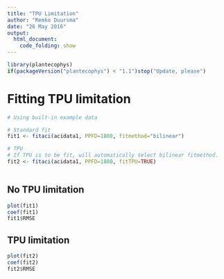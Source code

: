 ```yaml
---
title: "TPU Limitation"
author: "Remko Duursma"
date: "26 May 2016"
output: 
  html_document:
    code_folding: show
---
```


```r
library(plantecophys)
if(packageVersion("plantecophys") < "1.1")stop("Update, please")
```

# Fitting TPU limitation

```r
# Using built-in example data

# Standard fit
fit1 <- fitaci(acidata1, PPFD=1800, fitmethod="bilinear")

# TPU
# If TPU is to be fit, will automatically select bilinear fitmethod.
fit2 <- fitaci(acidata1, PPFD=1800, fitTPU=TRUE)
  
```

## No TPU limitation
  
```r
plot(fit1)
coef(fit1)
fit1$RMSE
```


## TPU limitation

```r
plot(fit2)
coef(fit2)
fit2$RMSE
```


